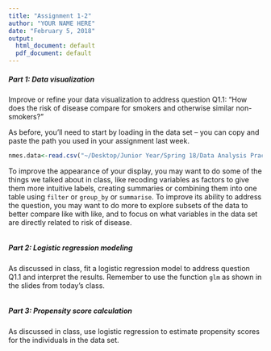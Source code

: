 ```yaml
---
title: "Assignment 1-2"
author: "YOUR NAME HERE"
date: "February 5, 2018"
output:
  html_document: default
  pdf_document: default
---
```


##### **Part 1: Data visualization**
Improve or refine your data visualization to address question Q1.1: "How does the risk of disease compare for smokers and otherwise similar non-smokers?"

As before, you'll need to start by loading in the data set -- you can copy and paste the path you used in your assignment last week.
```r
nmes.data<-read.csv("~/Desktop/Junior Year/Spring 18/Data Analysis Practicum SP18/nmesUNPROC.csv", stringsAsFactors=FALSE)
```

To improve the appearance of your display, you may want to do some of the things we talked about in class, like recoding variables as factors to give them more intuitive labels, creating summaries or combining them into one table using `filter` or `group_by` or `summarise`. To improve its ability to address the question, you may want to do more to explore subsets of the data to better compare like with like, and to focus on what variables in the data set are directly related to risk of disease.


```r

```


##### **Part 2: Logistic regression modeling**

As discussed in class, fit a logistic regression model to address question Q1.1 and interpret the results. Remember to use the function `glm` as shown in the slides from today's class.

```r

```

##### **Part 3: Propensity score calculation**

As discussed in class, use logistic regression to estimate propensity scores for the individuals in the data set.

```r

```
